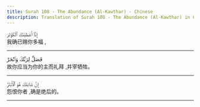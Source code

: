 ```yaml
---
title: Surah 108 - The Abundance (Al-Kawthar) - Chinese
description: Translation of Surah 108 - The Abundance (Al-Kawthar) in Chinese
---
```





<Aside type="quran" title="1">
إِنَّآ أَعْطَيْنَٰكَ ٱلْكَوْثَرَ
</Aside>

<Aside type="reference" title="1">
我确已赐你多福 ,
</Aside>

---

<Aside type="quran" title="2">
فَصَلِّ لِرَبِّكَ وَٱنْحَرْ
</Aside>

<Aside type="reference" title="2">
故你应当为你的主而礼拜 ,并宰牺牲。
</Aside>

---

<Aside type="quran" title="3">
إِنَّ شَانِئَكَ هُوَ ٱلْأَبْتَرُ
</Aside>

<Aside type="reference" title="3">
怨恨你者 ,确是绝后的。
</Aside>

---

